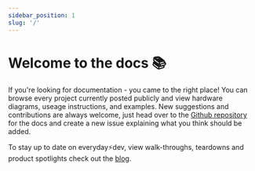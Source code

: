 ```yaml
---
sidebar_position: 1
slug: '/'
---
```


# Welcome to the docs 📚
If you're looking for documentation - you came to the right place! You can browse every project currently posted publicly and view hardware diagrams, useage instructions, and examples.
New suggestions and contributions are always welcome, just head over to the [Github repository](https://github.com/everyday-dev/opensource/issues) for the docs and create a new issue explaining what you think should be added.

To stay up to date on everyday⚡dev, view walk-throughs, teardowns and product spotlights check out the [blog](/blog).

